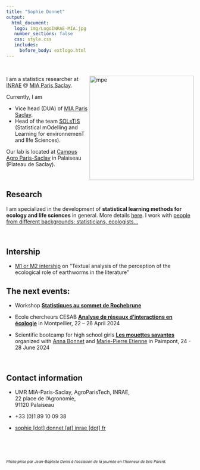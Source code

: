 ```yaml
---
title: "Sophie Donnet"
output: 
  html_document:
   logo: img/LogoINRAE-MIA.jpg
   number_sections: false
   css: style.css
   includes:
     before_body: extlogo.html
---
```


<br>
  

<img src="img/sophie_donnet_profil2022.png" alt="mpe" width = "280px" align="right"> </img>
 
  
I am a statistics researcher at  [INRAE](https://www.inrae.fr/) @ [MIA Paris Saclay](https://mia-ps.inrae.fr/).

Currently, I am

  * Vice head (DUA) of [MIA Paris Saclay](https://mia-ps.inrae.fr/). 
  * Head of the team [SOLsTIS](https://mia-ps.inrae.fr/solstis) (Statistical mOdelling and Learning for environnemenT and lIfe Sciences).  


Our lab is located at [Campus Agro Paris-Saclay](https://www.agroparistech.fr/lecole/ecole-8-sites/campus-agro-paris-saclay) in Palaiseau (Plateau de Saclay). 


<br>
  
## Research 

I am specialized in the development of **statistical learning methods for ecology and life sciences** in general.  More details [here](research.html). I work with [people from different backgrounds: statisticians, ecologists...](collaborators.html)

  
  
 
<br>

## Intership 

  - [M1 or M2 intership](https://mia-ps.inrae.fr/node/608) on "Textual analysis of the perception of the ecological role of earthworms in the literature"


## The next events:  

  - Workshop [**Statistiques au sommet de Rochebrune**](https://sophiedonnet.github.io/StatsAuSommetRochebrune/)
  
 -  Ecole chercheurs CESAB  [**Analyse de réseaux d’interactions en écologie**](https://www.fondationbiodiversite.fr/?post_type=evenement&p=23848) in Montpellier, 22 – 26 April 2024 
  
 - Scientific bootcamp for high school girls  [**Les mouettes savantes**](https://marieetienne.github.io/lesmouettessavantes/) organized with [Anna Bonnet](https://anna.biogeek.land/) and [Marie-Pierre Etienne](https://marieetienne.github.io/) in Paimpont, 24 - 28 June 2024




<br>
    
## Contact information



- <i class="fas fa-map-marker"></i> UMR MIA-Paris-Saclay, AgroParisTech, INRAE, </br>
  22 place de l’Agronomie, </br>
  91120 Palaiseau</br>
  

- <i class="fa fa-phone"></i> +33 (0)1 89 10 09 38

- <i class="fa fa-at"></i> <a href="mailto:sophie.donnet@inrae.fr
">sophie [dot] donnet  [at] inrae [dot] fr</a>



 
<br>

<br>

    


 <font size="1">  *Photo prise par Jean-Baptiste Denis à l'occasion de la journée en l'honneur de Eric Parent.*  </font >

